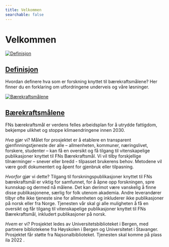 ```yaml
---
title: Velkommen
searchable: false
---
```


# Velkommen

<div className="cards">
  <div className="card">
    <div className="image">
      <a href="/definisjon"><img src="/img/image_r4sdg_500x450.png" alt="Definisjon" /></a>
    </div>
    <div className="content">
      <h2><a href="/definsjon">Definisjon</a></h2>
      <p>Hvordan definere hva som er forskning knyttet til bærekraftsmålene? Her finner du en forklaring om utfordringene underveis og våre løsninger.</p>
    </div>
  </div>

  <div className="card">
    <div className="image">
      <a href="/baerekraftsmaalene"><img src="/img/image_berekraftshjulet_500x450.png" alt="Bærekraftsmålene" /></a>
    </div>
    <div className="content">
      <h2><a href="/baerekraftsmaalene">Bærekraftsmålene</a></h2>
      <p>FNs bærekraftsmål er verdens felles arbeidsplan for å utrydde fattigdom, bekjempe ulikhet og stoppe klimaendringene innen 2030.</p>
    </div>
  </div>
</div>

_Hva_ gjør vi? Målet for prosjektet er å etablere en transparent gjenfinningstjeneste der alle – allmenheten, kommuner, næringslivet, forskere, studenter – kan få en oversikt og få tilgang til vitenskapelige publikasjoner knyttet til FNs Bærekraftsmål. Vi vil tilby forskjellige tilnærminger – snever eller bredd - tilpasset brukerens behov. Metodene vil være godt dokumentert og åpent for gjenbruk eller tilpasning.

_Hvorfor_ gjør vi dette? Tilgang til forskningspublikasjoner knyttet til FNs bærekraftsmål er viktig for samfunnet, for å åpne opp forskningen, spre kunnskap og dermed nå målene. Det kan derimot være vanskelig å finne disse publikasjonene, særlig for folk utenom akademia. Andre leverandører tilbyr ofte ikke tjeneste sine for allmenheten og inkluderer ikke publikasjoner på norsk eller fra Norge. Tjenesten vår skal gi alle muligheten å få en oversikt og får tilgang til vitenskapelige publikasjoner knyttet til FNs Bærekraftsmål, inkludert publikasjoner på norsk.

_Hvem_ er vi? Prosjektet ledes av Universitetsbiblioteket i Bergen, med partnere bibliotekene fra Høyskolen i Bergen og Universitetet i Stavanger. Prosjektet får støtte fra Najsonalbiblioteket. Tjenesten skal komme på plass ila 2022 .